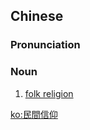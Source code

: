 {{also|民间信仰}}
==Chinese==
{{zh-forms|s=民间信仰|type=22}}

===Pronunciation===
{{zh-pron
|m=mínjiān xìnyǎng
|c=man4 gaan1 seon3 joeng5
|cat=n
}}

===Noun===
{{zh-noun}}

# [[folk religion]]

[[ko:民間信仰]]